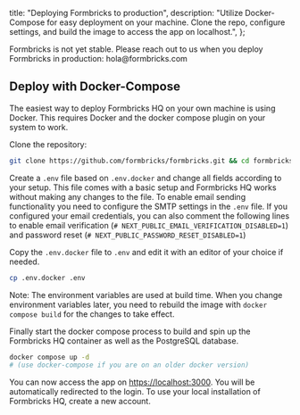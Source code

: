 
  title: "Deploying Formbricks to production",
  description:
    "Utilize Docker-Compose for easy deployment on your machine. Clone the repo, configure settings, and build the image to access the app on localhost.",
};

<Callout title="Public Beta" type="warning">
  Formbricks is not yet stable. Please reach out to us when you deploy Formbricks in production:
  hola@formbricks.com
</Callout>

## Deploy with Docker-Compose

The easiest way to deploy Formbricks HQ on your own machine is using Docker. This requires Docker and the docker compose plugin on your system to work.

Clone the repository:

```bash
git clone https://github.com/formbricks/formbricks.git && cd formbricks
```

Create a `.env` file based on `.env.docker` and change all fields according to your setup. This file comes with a basic setup and Formbricks HQ works without making any changes to the file. To enable email sending functionality you need to configure the SMTP settings in the `.env` file. If you configured your email credentials, you can also comment the following lines to enable email verification (`# NEXT_PUBLIC_EMAIL_VERIFICATION_DISABLED=1`) and password reset (`# NEXT_PUBLIC_PASSWORD_RESET_DISABLED=1`)

Copy the `.env.docker` file to `.env` and edit it with an editor of your choice if needed.

```bash
cp .env.docker .env
```

Note: The environment variables are used at build time. When you change environment variables later, you need to rebuild the image with `docker compose build` for the changes to take effect.

Finally start the docker compose process to build and spin up the Formbricks HQ container as well as the PostgreSQL database.

```bash
docker compose up -d
# (use docker-compose if you are on an older docker version)
```

You can now access the app on [https://localhost:3000](https://localhost:3000). You will be automatically redirected to the login. To use your local installation of Formbricks HQ, create a new account.

